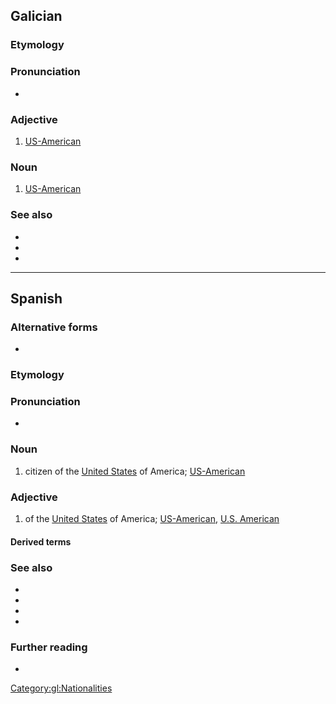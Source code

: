 {{also|estado-unidense}}
==Galician==

===Etymology===
{{suffix|gl|Estados Unidos|ense|gloss1=United States}}

===Pronunciation===
* {{IPA|gl|/ɪs.ta.ðow.niˈðen.sɪ/}}

===Adjective===
{{gl-adj}}

# [[US-American]]

===Noun===
{{gl-noun|mf}}

# [[US-American]]

===See also===
* {{l|gl|americano}}
* {{l|gl|gringo}}
* {{l|gl|norteamericano}}

[[Category:gl:Nationalities]]

----

==Spanish==

===Alternative forms===
* {{alter|es|estadunidense||Honduras|Mexico}}

===Etymology===
{{suffix|es|Estados Unidos|ense|gloss1=United States}}

===Pronunciation===
{{es-IPA|estádounidénse}}
* {{audio|es|LL-Q1321 (spa)-Millars-estadounidense.wav|Audio (Spain)}}

===Noun===
{{es-noun|mf}}

# citizen of the [[United States]] of America; [[US-American]]

===Adjective===
{{es-adj}}

# of the [[United States]] of America; [[US-American]], [[U.S. American]]

====Derived terms====
{{col3|es
|afroestadounidense
|angloestadounidense
|inglés estadounidense
|virgenense estadounidense
|sinoestadounidense
}}

===See also===
* {{l|es|americano}}
* {{l|es|yanqui}}
* {{l|es|gringo}}
* {{l|es|norteamericano}}

===Further reading===
* {{R:DRAE}}

{{C|es|Demonyms|Nationalities}}
